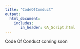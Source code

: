 ```yaml
---
title: "CodeOfConduct"
output: 
  html_document:
    includes:
       in_header: GA_Script.html
---
```


Code Of Conduct coming soon